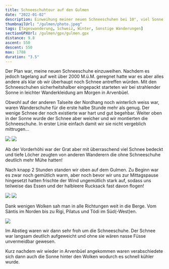 ```yaml
---
title: Schneeschuhtour auf den Gulmen
date: "2022-01-02"
description: Einweihung meiner neuen Schneeschuhen bei 10°, viel Sonne und eher wenig Schnee.
thumbnailUrl: "/gulmen/photo.jpeg"
tags: [Tageswanderung, Schweiz, Winter, Sonstige Wanderungen]
sectionGPXUrl: /gulmen/gpx/gulmen.gpx
distance: 9.8
ascent: 550
descent: 550
max: 1788
duration: "3.5"
---
```


Der Plan war, meine neuen Schneeschuhe einzuweihen. Nachdem es jedoch tagelang auf weit über 2000 M.ü.M. geregnet hatte war es aber alles andere als klar ob wir überhaupt noch Schnee antreffen würden. Mit den Schneeschuhen sicherheitshalber eingepackt starteten wir bei strahlender Sonne in leichter Wanderkleidung am Morgen in Arvenbüel.

Obwohl auf der anderen Talseite der Nordhang noch winterlich weiss war, waren Wanderschuhe für die erste halbe Stunde mehr als genug. Der wenige Schnee der noch existierte war hart und gut begehbar. Weiter oben in der Sonne wurde der Schnee aber weicher und wir montierten die Schneeschuhe. In erster Linie einfach damit wir sie nicht vergeblich mittrugen...

<Img src="/gulmen/photo.jpeg" d="Auf der anderen Seite des Walensees waren die Nordhänge noch voll schneebedeckt!"/>

<Img src="/gulmen/photo-2.jpeg" d="Schneeschuhe sind montiert!"/>

Ab der Vorderhöhi war der Grat aber mit überraschend viel Schnee bedeckt und tiefe Löcher zeugten von anderen Wanderern die ohne Schneeschuhe deutlich mehr Mühe hatten! 

Nach knapp 2 Stunden standen wir oben auf dem Gulmen. Zu Beginn war es zwar noch gemütlich warm, aber noch bevor wir uns zur Mittagspause hingesetzt hatten frischte der Wind ungemütlich stark auf, sodass uns teilweise das Essen und der halbleere Rucksack fast davon flogen!

<Img src="/gulmen/photo-4.jpeg" d="Panoramasicht mit Säntis links und der Hinterseite der Churfirsten rechts"/>

<Img src="/gulmen/photo-5.jpeg" d="Sonnig, aber windiger Mittagsplatz."/>


Dank wenigen Wolken sah man in alle Richtungen weit in die Berge. Vom Säntis im Norden bis zu Rigi, Pilatus und Tödi im Süd(-West)en.

<Img src="/gulmen/photo-6.jpeg" d="Sturm-Frisur mit dem Säntis im Hintergrund"/>


Im Abstieg waren wir dann sehr froh um die Schneeschuhe. Der Schnee war langsam deutlich aufgeweicht und ohne sie wären nasse Füsse unvermeidbar gewesen.

Kurz nachdem wir wieder in Arvenbüel angekommen waren verabschiedete sich dann auch die Sonne hinter den Wolken wodurch es schnell kühler wurde.